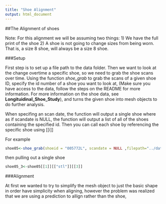 ```yaml
---
title: "Shoe Alignment"
output: html_document
---
```


##The Alignment of shoes 

Note: For this alignment we will be assuming two things:
1) We have the full print of the shoe
2) A shoe is not going to change sizes from being worn. That is, a size 8 shoe, will always be a size 8 shoe. 

###Setup

First step is to set up a file path to the data folder. Then we want to look at the change overtime a specific shoe, so we need to grab the shoe scans over time. Using the function *shoe_grab* to grab the scans of a given shoe ID, specify the id number of a shoe you want to look at, (Make sure you have access to the data, follow the steps on the README for more information. For more information on the shoe data, see **Longituidinal_Shoe_Study**), and turns the given shoe into mesh objects to do further analysis. 

When specifing an scan date, the function will output a single shoe where as if scandate is NULL, the function will output a list of all of the shoes containing the specified id. Then you can call each shoe by referencing the specific shoe using [[i]]

For example
```r
shoe05<-shoe_grab(shoeid = "005772L", scandate = NULL ,filepath="../data-raw")
```
then pulling out a single shoe 

```r
shoe05_3<-shoe05[[1]][["stl"]][[3]]
```


###Alignment 

At first we wanted to try to simplify the mesh object to just the basic shape in order have simplicity when aligning, however the problem was realized that we are using a prediction to allign rather than the shoe, 


